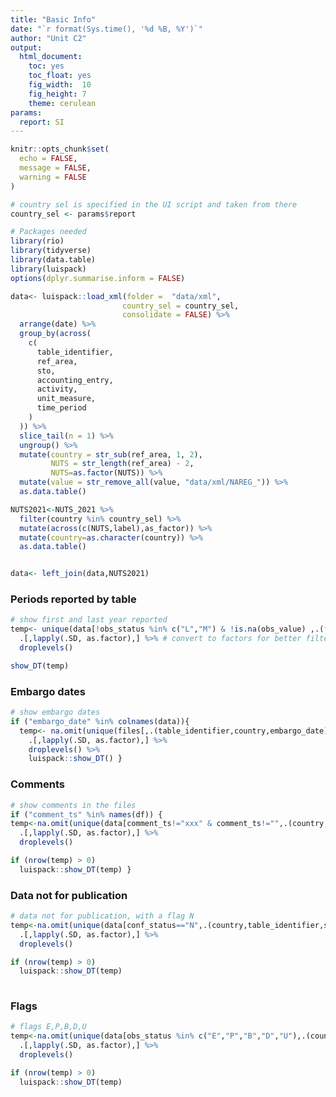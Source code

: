 ```yaml
---
title: "Basic Info"
date: "`r format(Sys.time(), '%d %B, %Y')`"
author: "Unit C2"
output:
  html_document: 
    toc: yes
    toc_float: yes
    fig_width:  10
    fig_height: 7
    theme: cerulean
params:
  report: SI
---
```


```r
knitr::opts_chunk$set(
  echo = FALSE,
  message = FALSE,
  warning = FALSE
)
```

```r
# country sel is specified in the UI script and taken from there
country_sel <- params$report
```

```r
# Packages needed
library(rio)
library(tidyverse)
library(data.table)
library(luispack)
options(dplyr.summarise.inform = FALSE)
```

```r
data<- luispack::load_xml(folder =  "data/xml",
                         country_sel = country_sel,
                         consolidate = FALSE) %>%
  arrange(date) %>%
  group_by(across(
    c(
      table_identifier,
      ref_area,
      sto,
      accounting_entry,
      activity,
      unit_measure,
      time_period
    )
  )) %>%
  slice_tail(n = 1) %>%
  ungroup() %>%
  mutate(country = str_sub(ref_area, 1, 2),
         NUTS = str_length(ref_area) - 2,
         NUTS=as.factor(NUTS)) %>%
  mutate(value = str_remove_all(value, "data/xml/NAREG_")) %>% 
  as.data.table()

NUTS2021<-NUTS_2021 %>% 
  filter(country %in% country_sel) %>% 
  mutate(across(c(NUTS,label),as_factor)) %>% 
  mutate(country=as.character(country)) %>% 
  as.data.table()


data<- left_join(data,NUTS2021)
```

### Periods reported by table

```r
# show first and last year reported
temp<- unique(data[!obs_status %in% c("L","M") & !is.na(obs_value) ,.(first = min(time_period), last = max(time_period)),by =.(table_identifier,country,sto,unit_measure)])%>% 
  .[,lapply(.SD, as.factor),] %>% # convert to factors for better filtering
  droplevels()

show_DT(temp)
```

### Embargo dates

```r
# show embargo dates
if ("embargo_date" %in% colnames(data)){
  temp<- na.omit(unique(files[,.(table_identifier,country,embargo_date)])) %>% 
    .[,lapply(.SD, as.factor),] %>% 
    droplevels() %>% 
    luispack::show_DT() }

```

### Comments

```r
# show comments in the files
if ("comment_ts" %in% names(df)) {
temp<-na.omit(unique(data[comment_ts!="xxx" & comment_ts!="",.(country,table_identifier,comment_ts)])) %>%   
  .[,lapply(.SD, as.factor),] %>% 
  droplevels()

if (nrow(temp) > 0)
  luispack::show_DT(temp) }
```

### Data not for publication

```r
# data not for publication, with a flag N
temp<-na.omit(unique(data[conf_status=="N",.(country,table_identifier,sto,activity,unit_measure,conf_status)]))%>% 
  .[,lapply(.SD, as.factor),] %>% 
  droplevels()

if (nrow(temp) > 0)
  luispack::show_DT(temp) 
 
```

### Flags

```r
# flags E,P,B,D,U
temp<-na.omit(unique(data[obs_status %in% c("E","P","B","D","U"),.(country,table_identifier,sto,unit_measure,obs_status,time_period)])) %>% 
  .[,lapply(.SD, as.factor),] %>% 
  droplevels()  

if (nrow(temp) > 0)
  luispack::show_DT(temp) 
```
